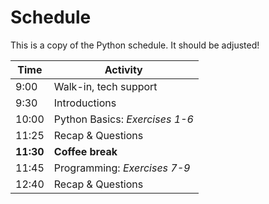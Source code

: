 # Schedule {.unnumbered}

This is a copy of the Python schedule. It should be adjusted!

| Time | Activity |
|---|---|
| 9:00 | Walk-in, tech support |
| 9:30 | Introductions |
| 10:00 | Python Basics: _Exercises 1-6_ |
| 11:25 | Recap & Questions |
| **11:30** | **Coffee break** |
| 11:45 | Programming: _Exercises 7-9_ |
| 12:40 | Recap & Questions |